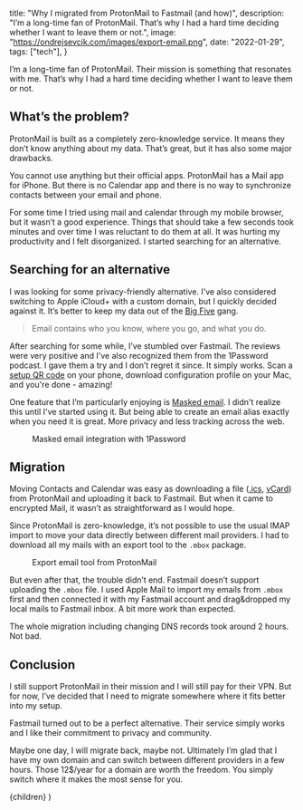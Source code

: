 
  title: "Why I migrated from ProtonMail to Fastmail (and how)",
  description:
    "I’m a long-time fan of ProtonMail. That’s why I had a hard time deciding whether I want to leave them or not.",
  image: "https://ondrejsevcik.com/images/export-email.png",
  date: "2022-01-29",
  tags: ["tech"],
}

I’m a long-time fan of ProtonMail. Their mission is something that resonates with me. That’s why I had a hard time deciding whether I want to leave them or not.

## What’s the problem?

ProtonMail is built as a completely zero-knowledge service. It means they don’t know anything about my data. That’s great, but it has also some major drawbacks.

You cannot use anything but their official apps. ProtonMail has a Mail app for iPhone. But there is no Calendar app and there is no way to synchronize contacts between your email and phone.

For some time I tried using mail and calendar through my mobile browser, but it wasn’t a good experience. Things that should take a few seconds took minutes and over time I was reluctant to do them at all. It was hurting my productivity and I felt disorganized. I started searching for an alternative.

## Searching for an alternative

I was looking for some privacy-friendly alternative. I’ve also considered switching to Apple iCloud+ with a custom domain, but I quickly decided against it. It’s better to keep my data out of the [Big Five](https://en.wikipedia.org/wiki/Big_Tech) gang.

> Email contains who you know, where you go, and what you do.

After searching for some while, I’ve stumbled over Fastmail. The reviews were very positive and I’ve also recognized them from the 1Password podcast. I gave them a try and I don’t regret it since. It simply works. Scan a [setup QR code](https://www.fastmail.help/hc/en-us/articles/360058752834-Set-up-Fastmail-on-your-device) on your phone, download configuration profile on your Mac, and you're done - amazing!

One feature that I’m particularly enjoying is [Masked email](https://www.fastmail.com/1password/). I didn't realize this until I've started using it. But being able to create an email alias exactly when you need it is great. More privacy and less tracking across the web.

<Figure
  src="/images/masked-email.png"
  alt="Masked email integration with 1Password"
  maxWidth="450px"
>
  Masked email integration with 1Password
</Figure>

## Migration

Moving Contacts and Calendar was easy as downloading a file ([.ics](https://en.wikipedia.org/wiki/ICalendar), [vCard](https://en.wikipedia.org/wiki/VCard)) from ProtonMail and uploading it back to Fastmail. But when it came to encrypted Mail, it wasn’t as straightforward as I would hope.

Since ProtonMail is zero-knowledge, it’s not possible to use the usual IMAP import to move your data directly between different mail providers. I had to download all my mails with an export tool to the `.mbox` package.

<Figure
  src="/images/export-email.png"
  alt="Export email tool from ProtonMail"
  maxWidth="450px"
>
  Export email tool from ProtonMail
</Figure>

But even after that, the trouble didn’t end. Fastmail doesn’t support uploading the `.mbox` file. I used Apple Mail to import my emails from `.mbox` first and then connected it with my Fastmail account and drag&dropped my local mails to Fastmail inbox. A bit more work than expected.

The whole migration including changing DNS records took around 2 hours. Not bad.

## Conclusion

I still support ProtonMail in their mission and I will still pay for their VPN. But for now, I’ve decided that I need to migrate somewhere where it fits better into my setup.

Fastmail turned out to be a perfect alternative. Their service simply works and I like their commitment to privacy and community.

Maybe one day, I will migrate back, maybe not. Ultimately I’m glad that I have my own domain and can switch between different providers in a few hours. Those 12$/year for a domain are worth the freedom. You simply switch where it makes the most sense for you.

  <BlogPostLayout meta={meta}>{children}</BlogPostLayout>
)
